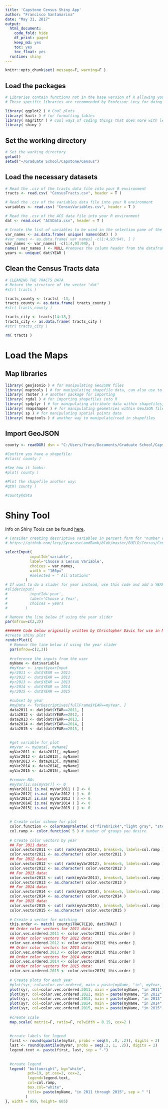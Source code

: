 ```yaml
---
title: 'Capstone Census Shiny App'
author: "Francisco Santamarina"
date: "May 31, 2017"
output:
  html_document:
    code_fold: hide
    df_print: paged
    keep_md: yes
    toc: yes
    toc_float: yes
  runtime: shiny
---
```


```r
knitr::opts_chunk$set( message=F, warning=F )
```

## Load the packages
```r
# Libraries contain functions not in the base version of R allowing you greater flexibility and customization
# These specific libraries are recommended by Professor Lecy for doing regressions.

library( ggplot2 ) # Cool plots
library( knitr ) # for formatting tables
library( magrittr ) # cool ways of coding things that does more with less. Check it out!
library( shiny )
```

## Set the working directory
```r
# Set the working directory
getwd()
setwd("~/Graduate School/Capstone/Census")

```


## Load the necessary datasets
```r
# Read the .csv of the tracts data file into your R environment
tracts <- read.csv( "CensusTracts.csv", header = T )

# Read the .csv of the variables data file into your R environment
variables <- read.csv( "CensusVariables.csv", header = T )

# Read the .csv of the ACS data file into your R environment
dat <- read.csv( "ACSData.csv", header = T )

# Create the list of variables to be used in the selection pane of the shiny app
var_names <- as.data.frame( unique( names(dat) ) )
#var_names <- as.data.frame( var_names[ -c(1:4,93:94), ] )
var_names <- var_names[ -c(1:4,93:94), ]
names( var_names ) <- NULL #removes the column header from the dataframe
years <- unique( dat$YEAR )
```

## Clean the Census Tracts data
```r
# CLEANING THE TRACTS DATA
# Return the structure of the vector "dat"
#str( tracts )

tracts_county <- tracts[ -13, ]
tracts_county <- as.data.frame( tracts_county )
#str( tracts_county )

tracts_city <- tracts[14:18,]
tracts_city <- as.data.frame( tracts_city )
#str( tracts_city )

rm( tracts )
```

# Load the Maps
## Map libraries
```r
library( geojsonio ) # for manipulating GeoJSON files
library( maptools ) # for manipulating shapefile data, can also use to import shapefiles
library( raster ) # another package for importing
library( rgdal ) # for importing shapefiles into R
library( spdplyr ) # for manipulating attribute data within shapefiles, can use DPLYR functions on shapefiles
library( rmapshaper ) # for manipulating geometries within GeoJSON files
library( sp ) # for manipulating spatial points data
library( tmaptools ) # another way to manipulate/read in shapefiles
```

## Import GeoJSON
```r
county <- readOGR( dsn = "C:/Users/franc/Documents/Graduate School/Capstone/Census/cortland.geojson" )

#Confirm you have a shapefile:
#class( county )

#See how it looks: 
#plot( county )

#Plot the shapefile another way:
#qtm( county )

#county@data
```


# Shiny Tool
Info on Shiny Tools can be found [here](https://shiny.rstudio.com/).
```r
# Consider creating descriptive variables in percent form for "number of [x] residents" variables
# https://github.com/lecy/SyracuseLandBank/blob/master/BUILD/Census/CensusData.md

selectInput( 
           inputId='variable', 
           label='Choose a Census Variable', 
           choices = var_names,
           width = "160px"
           #selected = " All Stations"
         )
# If want to do a slider for year instead, use this code and add a YEAR holder
#sliderInput(
#          inputId='year', 
#          label='Choose a Year', 
#          choices = years
#        )

# Remove the line below if using the year slider
par(mfrow=c(2,3))

####### Code below originally written by Christopher Davis for use in Maxwell Indepedent Study, Spring 2017
#create shiny plot
renderPlot({
  # Remove the line below if using the year slider
  par(mfrow=c(2,3))
  
  #reference the inputs from the user
  myName <- dat$variable
  #myYear <- input$yearInput
  #yr2011 <- dat$YEAR == 2011
  #yr2012 <- dat$YEAR == 2012
  #yr2013 <- dat$YEAR == 2013
  #yr2014 <- dat$YEAR == 2014
  #yr2015 <- dat$YEAR == 2015
  
  #subset by year
  #myData <- forDescriptives[fullFrame$YEAR==myYear, ]
  data2011 <- dat[dat$YEAR==2011, ] 
  data2012 <- dat[dat$YEAR==2012, ]
  data2013 <- dat[dat$YEAR==2013, ]
  data2014 <- dat[dat$YEAR==2014, ]
  data2015 <- dat[dat$YEAR==2015, ]
  
  
  #get variable for plot
  #myVar <- myData[, myName]
  myVar2011 <- data2011[, myName]
  myVar2012 <- data2012[, myName]
  myVar2013 <- data2013[, myName]
  myVar2014 <- data2014[, myName]
  myVar2015 <- data2015[, myName]
  
  #remove NAs
  #myVar[is.na(myVar)] <- 0
  myVar2011[ is.na( myVar2011 ) ] <- 0
  myVar2012[ is.na( myVar2012 ) ] <- 0
  myVar2013[ is.na( myVar2013 ) ] <- 0
  myVar2014[ is.na( myVar2014 ) ] <- 0
  myVar2015[ is.na( myVar2015 ) ] <- 0
  
  
  # Create color scheme for plot
  color.function <- colorRampPalette( c("firebrick4","light gray", "steel blue") ) 
  col.ramp <- color.function( 5 ) # number of groups you desire
  
  # Create color vectors by year
  ## For 2011 data:
  color.vector2011 <- cut( rank(myVar2011), breaks=5, labels=col.ramp )
  color.vector2011 <- as.character( color.vector2011 )
  ## For 2012 data:
  color.vector2012 <- cut( rank(myVar2012), breaks=5, labels=col.ramp )
  color.vector2012 <- as.character( color.vector2012 )
  ## For 2013 data:
  color.vector2013 <- cut( rank(myVar2013), breaks=5, labels=col.ramp )
  color.vector2013 <- as.character( color.vector2013 )
  ## For 2014 data:
  color.vector2014 <- cut( rank(myVar2014), breaks=5, labels=col.ramp )
  color.vector2014 <- as.character( color.vector2014 )
  ## For 2015 data:
  color.vector2015 <- cut( rank(myVar2015), breaks=5, labels=col.ramp )
  color.vector2015 <- as.character( color.vector2015 )
  
  # Create a vector for matching
  this.order <- match( county$TRACTCE10, dat$TRACT )
  ## Order color vectors for 2011 data:
  color.vec.ordered.2011 <- color.vector2011[ this.order ]
  ## Order color vectors for 2012 data:
  color.vec.ordered.2012 <- color.vector2012[ this.order ]
  ## Order color vectors for 2013 data:
  color.vec.ordered.2013 <- color.vector2013[ this.order ]
  ## Order color vectors for 2014 data:
  color.vec.ordered.2014 <- color.vector2014[ this.order ]
  ## Order color vectors for 2015 data:
  color.vec.ordered.2015 <- color.vector2015[ this.order ]
  
  # Create plots for each year
  #plot(syr, col=color.vec.ordered, main = paste(myName, "in", myYear, sep = " "), cex.main = 2)
  plot(syr, col=color.vec.ordered.2011, main = paste(myName, "in 2011", sep = " "), cex.main = 2)
  plot(syr, col=color.vec.ordered.2012, main = paste(myName, "in 2012", sep = " "), cex.main = 2)
  plot(syr, col=color.vec.ordered.2013, main = paste(myName, "in 2013", sep = " "), cex.main = 2)
  plot(syr, col=color.vec.ordered.2014, main = paste(myName, "in 2014", sep = " "), cex.main = 2)
  plot(syr, col=color.vec.ordered.2015, main = paste(myName, "in 2015", sep = " "), cex.main = 2)
  
  #create scale
  map.scale( metric=F, ratio=F, relwidth = 0.15, cex=2 )
  
  
  #create labels for legend
  first <- round(quantile(myVar, probs = seq(0, .8, .2)), digits = 2)
  last <- round(quantile(myVar, probs = seq(.2, 1, .2)), digits = 2)
  legend.text <- paste(first, last, sep = "-")
  
  
  #create legend
  legend( "bottomright", bg="white",
          pch=19, pt.cex=2, cex=2,
          legend=legend.text, 
          col=col.ramp, 
          box.col="white",
          title= paste(myName, "in 2011 through 2015", sep = " ") 
         )
}, width = 959, height= 665)

```

